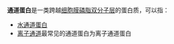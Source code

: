 {{Expand|time=2013-06-14T11:21:41+00:00 }}
'''通道蛋白'''是一类跨越[[细胞膜|细胞膜]][[磷脂双分子层|磷脂双分子层]]的蛋白质，可以指：
* [[水通道蛋白|水通道蛋白]]
* [[离子通道|离子通道]]最常见的通道蛋白为离子通道蛋白

{{Disambig|Cat=四字消歧义}}